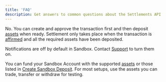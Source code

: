 ```yaml
---
title: 'FAQ'
description: Get answers to common questions about the Settlements API.
---
```


[deposit]: /api-reference/endpoints/sandbox-deposits/create-sandbox-deposit
[support]: https://support.paxos.com
[status]: status
[assets]: blockchains
<Description description={frontMatter.description}/>

<AccordionGroup>

<Accordion title="Do I need to have the right amount of assets before creating the transaction?" id="assets">

No.
You can create and approve the transaction first and then deposit [assets] when ready.
Settlement only takes place when the transaction is [affirmed][status] and all the required assets have been deposited.

</Accordion>

<Accordion title="Why am I not receiving email notifications when testing in Sandbox?" id="notifications">

Notifications are off by default in Sandbox. Contact [Support][support] to turn them on.

</Accordion>

<Accordion title="Which assets are supported for Sandbox testing?" id="testing">

You can fund your Sandbox Account with the supported [assets] or those listed in [Create Sandbox Deposit][deposit].
For most setups, use the assets you can trade, transfer or withdraw for testing.

</Accordion>

</AccordionGroup>
